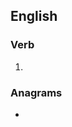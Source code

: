 ==English==

===Verb===
{{head|en|verb form}}

# {{present participle of|repulse|lang=en|nocat=1}}

===Anagrams===
* {{anagrams|en|a=egilnprsu|spigurnel}}